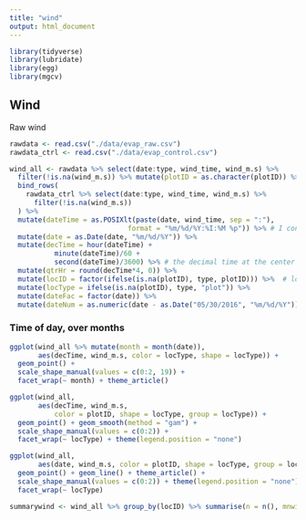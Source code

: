 ```yaml
---
title: "wind"
output: html_document
---
```


```r

library(tidyverse)
library(lubridate)
library(egg)
library(mgcv)

```

## Wind

Raw wind

```r
rawdata <- read.csv("./data/evap_raw.csv")
rawdata_ctrl <- read.csv("./data/evap_control.csv")

wind_all <- rawdata %>% select(date:type, wind_time, wind_m.s) %>%
  filter(!is.na(wind_m.s)) %>% mutate(plotID = as.character(plotID)) %>%
  bind_rows(
    rawdata_ctrl %>% select(date:type, wind_time, wind_m.s) %>%
      filter(!is.na(wind_m.s))
  ) %>%
  mutate(dateTime = as.POSIXlt(paste(date, wind_time, sep = ":"), 
                             format = "%m/%d/%Y:%I:%M %p")) %>% # I convert the time and date columns to r formats
  mutate(date = as.Date(date, "%m/%d/%Y")) %>%
  mutate(decTime = hour(dateTime) + 
           minute(dateTime)/60 + 
           second(dateTime)/3600) %>% # the decimal time at the center of the drying period
  mutate(qtrHr = round(decTime*4, 0)) %>%
  mutate(locID = factor(ifelse(is.na(plotID), type, plotID))) %>%  # locID and locType are just to help with plotting
  mutate(locType = ifelse(is.na(plotID), type, "plot")) %>%
  mutate(dateFac = factor(date)) %>%
  mutate(dateNum = as.numeric(date - as.Date("05/30/2016", "%m/%d/%Y")))

```

### Time of day, over months

```r

ggplot(wind_all %>% mutate(month = month(date)), 
       aes(decTime, wind_m.s, color = locType, shape = locType)) + 
  geom_point() + 
  scale_shape_manual(values = c(0:2, 19)) + 
  facet_wrap(~ month) + theme_article()

```

```r
ggplot(wind_all, 
       aes(decTime, wind_m.s, 
           color = plotID, shape = locType, group = locType)) + 
  geom_point() + geom_smooth(method = "gam") + 
  scale_shape_manual(values = c(0:2)) + 
  facet_wrap(~ locType) + theme(legend.position = "none")

```

```r
ggplot(wind_all, 
       aes(date, wind_m.s, color = plotID, shape = locType, group = locID)) + 
  geom_point() + geom_line() + theme_article() + 
  scale_shape_manual(values = c(0:2)) + theme(legend.position = "none") +
  facet_wrap(~ locType)

summarywind <- wind_all %>% group_by(locID) %>% summarise(n = n(), mnwind = mean(wind_m.s))

```
